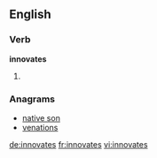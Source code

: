 ==English==

===Verb===
'''innovates'''

# {{third-person singular of|innovate}}

===Anagrams===
* [[native son#English|native son]]
* [[venations#English|venations]]

[[de:innovates]]
[[fr:innovates]]
[[vi:innovates]]